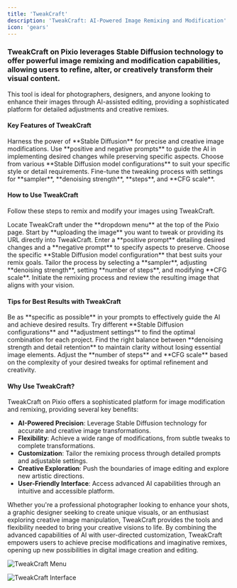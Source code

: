 ---
title: 'TweakCraft'
description: 'TweakCraft: AI-Powered Image Remixing and Modification'
icon: 'gears'
---

### TweakCraft on Pixio leverages Stable Diffusion technology to offer powerful image remixing and modification capabilities, allowing users to refine, alter, or creatively transform their visual content.

This tool is ideal for photographers, designers, and anyone looking to enhance their images through AI-assisted editing, providing a sophisticated platform for detailed adjustments and creative remixes.

#### Key Features of TweakCraft
<CardGroup cols={2}>
  <Card title="Stable Diffusion Integration" icon="atom">
    Harness the power of **Stable Diffusion** for precise and creative image modifications.
  </Card>
  <Card title="Customizable Prompts" icon="comment">
    Use **positive and negative prompts** to guide the AI in implementing desired changes while preserving specific aspects.
  </Card>
  <Card title="Model Configuration Options" icon="microchip">
    Choose from various **Stable Diffusion model configurations** to suit your specific style or detail requirements.
  </Card>
  <Card title="Adjustable Remixing Settings" icon="sliders">
    Fine-tune the tweaking process with settings for **sampler**, **denoising strength**, **steps**, and **CFG scale**.
  </Card>
</CardGroup>

#### How to Use TweakCraft

Follow these steps to remix and modify your images using TweakCraft.

<AccordionGroup>
  <Accordion title="Step 1: Access TweakCraft" icon="arrow-pointer">
    Locate TweakCraft under the **dropdown menu** at the top of the Pixio page.
  </Accordion>
  <Accordion title="Step 2: Upload or Input Image" icon="upload">
    Start by **uploading the image** you want to tweak or providing its URL directly into TweakCraft.
  </Accordion>
  <Accordion title="Step 3: Craft Your Prompts" icon="pen-fancy">
    Enter a **positive prompt** detailing desired changes and a **negative prompt** to specify aspects to preserve.
  </Accordion>
  <Accordion title="Step 4: Select Model Configuration" icon="cubes">
    Choose the specific **Stable Diffusion model configuration** that best suits your remix goals.
  </Accordion>
  <Accordion title="Step 5: Adjust Remixing Settings" icon="sliders">
    Tailor the process by selecting a **sampler**, adjusting **denoising strength**, setting **number of steps**, and modifying **CFG scale**.
  </Accordion>
  <Accordion title="Step 6: Generate and Review" icon="eye">
    Initiate the remixing process and review the resulting image that aligns with your vision.
  </Accordion>
</AccordionGroup>

#### Tips for Best Results with TweakCraft

<AccordionGroup>
  <Accordion title="Craft Detailed Prompts" icon="pencil">
    Be as **specific as possible** in your prompts to effectively guide the AI and achieve desired results.
  </Accordion>
  <Accordion title="Experiment with Models and Settings" icon="flask">
    Try different **Stable Diffusion configurations** and **adjustment settings** to find the optimal combination for each project.
  </Accordion>
  <Accordion title="Balance Denoising and Detail" icon="scale-balanced">
    Find the right balance between **denoising strength and detail retention** to maintain clarity without losing essential image elements.
  </Accordion>
  <Accordion title="Optimize Steps and CFG Scale" icon="chart-line">
    Adjust the **number of steps** and **CFG scale** based on the complexity of your desired tweaks for optimal refinement and creativity.
  </Accordion>
</AccordionGroup>

#### Why Use TweakCraft?

TweakCraft on Pixio offers a sophisticated platform for image modification and remixing, providing several key benefits:

- **AI-Powered Precision**: Leverage Stable Diffusion technology for accurate and creative image transformations.
- **Flexibility**: Achieve a wide range of modifications, from subtle tweaks to complete transformations.
- **Customization**: Tailor the remixing process through detailed prompts and adjustable settings.
- **Creative Exploration**: Push the boundaries of image editing and explore new artistic directions.
- **User-Friendly Interface**: Access advanced AI capabilities through an intuitive and accessible platform.

Whether you're a professional photographer looking to enhance your shots, a graphic designer seeking to create unique visuals, or an enthusiast exploring creative image manipulation, TweakCraft provides the tools and flexibility needed to bring your creative visions to life. By combining the advanced capabilities of AI with user-directed customization, TweakCraft empowers users to achieve precise modifications and imaginative remixes, opening up new possibilities in digital image creation and editing.

![TweakCraft Menu](https://docs.myapps.ai/storage/page_media/67c52089-a40d-4a4b-a442-5ddd7996a5e6.png)

![TweakCraft Interface](https://docs.myapps.ai/storage/page_media/be2be26d-c6c3-4f8a-9f3f-87251e71ce65.png)
